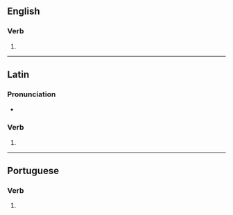 ==English==

===Verb===
{{head|en|verb form}}

# {{en-third-person singular of|baptize}}

----

==Latin==

===Pronunciation===
* {{la-IPA|baptizēs}}

===Verb===
{{la-verb-form|baptizēs}}

# {{inflection of|la|baptizō||2|s|pres|actv|subj}}

----

==Portuguese==

===Verb===
{{head|pt|verb form}}

# {{pt-verb form of|baptizar}}